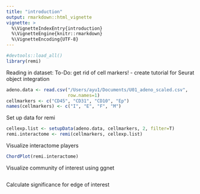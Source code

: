 ```yaml
---
title: "introduction"
output: rmarkdown::html_vignette
vignette: >
  %\VignetteIndexEntry{introduction}
  %\VignetteEngine{knitr::rmarkdown}
  %\VignetteEncoding{UTF-8}
---
```


```r
#devtools::load_all()
library(remi)
```

Reading in dataset: 
To-Do: get rid of cell markers! 
- create tutorial for Seurat object integration
```r
adeno.data <- read.csv("/Users/ayu1/Documents/U01_adeno_scaled.csv",
                       row.names=1)
cellmarkers <- c("CD45", "CD31", "CD10", "Ep")
names(cellmarkers) <- c("I", "E", "F", "M")
```
 
Set up data for remi
```r
cellexp.list <- setupData(adeno.data, cellmarkers, 2, filter=T)
remi.interactome <- remi(cellmarkers, cellexp.list)
```

Visualize interactome players 
```r
ChordPlot(remi.interactome)
```

Visualize community of interest using ggnet
```r
```

Calculate significance for edge of interest
```r
```










